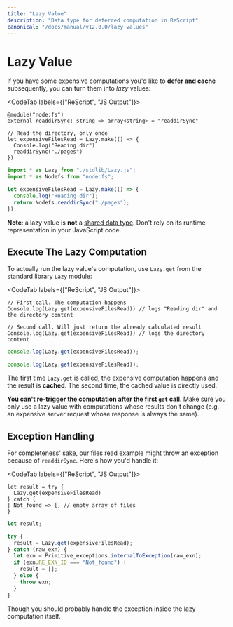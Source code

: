 ```yaml
---
title: "Lazy Value"
description: "Data type for deferred computation in ReScript"
canonical: "/docs/manual/v12.0.0/lazy-values"
---
```


# Lazy Value

If you have some expensive computations you'd like to **defer and cache** subsequently, you can turn them into *lazy* values:

<CodeTab labels={["ReScript", "JS Output"]}>

```res prelude
@module("node:fs")
external readdirSync: string => array<string> = "readdirSync"

// Read the directory, only once
let expensiveFilesRead = Lazy.make(() => {
  Console.log("Reading dir")
  readdirSync("./pages")
})
```
```js
import * as Lazy from "./stdlib/Lazy.js";
import * as Nodefs from "node:fs";

let expensiveFilesRead = Lazy.make(() => {
  console.log("Reading dir");
  return Nodefs.readdirSync("./pages");
});

```

</CodeTab>

**Note**: a lazy value is **not** a [shared data type](shared-data-types.md). Don't rely on its runtime representation in your JavaScript code.

## Execute The Lazy Computation

To actually run the lazy value's computation, use `Lazy.get` from the standard library `Lazy` module:

<CodeTab labels={["ReScript", "JS Output"]}>

```res example
// First call. The computation happens
Console.log(Lazy.get(expensiveFilesRead)) // logs "Reading dir" and the directory content

// Second call. Will just return the already calculated result
Console.log(Lazy.get(expensiveFilesRead)) // logs the directory content
```
```js
console.log(Lazy.get(expensiveFilesRead));

console.log(Lazy.get(expensiveFilesRead));
```

</CodeTab>

The first time `Lazy.get` is called, the expensive computation happens and the result is **cached**. The second time, the cached value is directly used.

**You can't re-trigger the computation after the first `get` call**. Make sure you only use a lazy value with computations whose results don't change (e.g. an expensive server request whose response is always the same).

## Exception Handling

For completeness' sake, our files read example might throw an exception because of `readdirSync`. Here's how you'd handle it:

<CodeTab labels={["ReScript", "JS Output"]}>

```res example
let result = try {
  Lazy.get(expensiveFilesRead)
} catch {
| Not_found => [] // empty array of files
}
```
```js
let result;

try {
  result = Lazy.get(expensiveFilesRead);
} catch (raw_exn) {
  let exn = Primitive_exceptions.internalToException(raw_exn);
  if (exn.RE_EXN_ID === "Not_found") {
    result = [];
  } else {
    throw exn;
  }
}
```

</CodeTab>

Though you should probably handle the exception inside the lazy computation itself.
